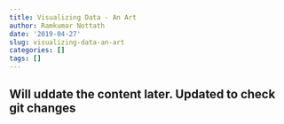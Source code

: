 ```yaml
---
title: Visualizing Data - An Art
author: Ramkumar Nottath
date: '2019-04-27'
slug: visualizing-data-an-art
categories: []
tags: []
---
```


## Will uddate the content later. Updated to check git changes